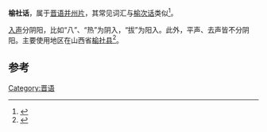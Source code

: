 '''榆社话'''，属于[[晋语|晋语]][[并州片|并州片]]，其常见词汇与[[榆次话|榆次话]]类似<ref>{{Cite book|title=榆社方言研究|last=李建校等著|first=|publisher=太原：山西人民出版社|year=2007.08|isbn=978-7-203-05873-1|location=|pages=19-20}}</ref>。

[[入声|入声]]分阴阳，比如“八”、“热”为阴入，“拔”为阳入。此外，平声、去声皆不分阴阳。主要使用地区在山西省[[榆社县|榆社县]]<ref>{{Cite book|title=榆社县志|last=胡德荣主编；榆社县志编纂委员会编|first=|publisher=太原：山西古籍出版社|year=1999.09|isbn=7-80598-317-8|location=|pages=651}}</ref>。

==参考==
{{reflist}}
{{晉語}}
[[Category:晋语|Category:晋语]]